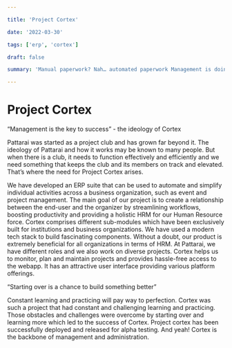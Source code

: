```yaml
---

title: 'Project Cortex' 

date: '2022-03-30' 

tags: ['erp', 'cortex']

draft: false

summary: 'Manual paperwork? Nah… automated paperwork Management is doing things right, leadership is doing the right things. Wanna witness the new management version of Pattarai?'

---
```


# Project Cortex

“Management is the key to success” - the ideology of Cortex 

Pattarai was started as a project club and has grown far beyond it. The ideology of Pattarai and how it works may be known to many people. But when there is a club, it needs to function effectively and efficiently and we need something that keeps the club and its members on track and elevated. That’s where the need for Project Cortex arises. 

We have developed an ERP suite that can be used to automate and simplify individual activities across a business organization, such as event and project management. The main goal of our project is to create a relationship between the end-user and the organizer by streamlining workflows, boosting productivity and providing a holistic HRM for our Human Resource force. Cortex comprises different sub-modules which have been exclusively built for institutions and business organizations. We have used a modern tech stack to build fascinating components. Without a doubt, our product is extremely beneficial for all organizations in terms of HRM. At Pattarai, we have different roles and we also work on diverse projects. Cortex helps us to monitor, plan and maintain projects and provides hassle-free access to the webapp. It has an attractive user interface providing various platform offerings. 

“Starting over is a chance to build something better”

Constant learning and practicing will pay way to perfection. Cortex was such a project that had constant and challenging learning and practicing. Those obstacles and challenges were overcome by starting over and learning more which led to the success of Cortex.
 Project cortex has been successfully deployed and released for alpha testing. And yeah! Cortex is the backbone of management and administration. 
